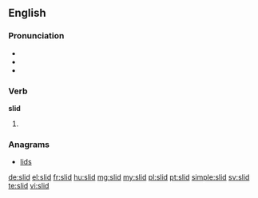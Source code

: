 ==English==

===Pronunciation===
* {{IPA|/ˈslɪd/}}
* {{audio|en-us-slid.ogg|Audio (US)}}
* {{rhymes|ɪd}}

===Verb===
'''slid'''

# {{en-past of|slide}}

===Anagrams===
* [[lids]]

[[de:slid]]
[[el:slid]]
[[fr:slid]]
[[hu:slid]]
[[mg:slid]]
[[my:slid]]
[[pl:slid]]
[[pt:slid]]
[[simple:slid]]
[[sv:slid]]
[[te:slid]]
[[vi:slid]]